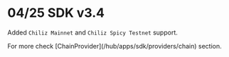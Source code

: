 
# 04/25 SDK v3.4

Added `Chiliz Mainnet` and `Chiliz Spicy Testnet` support.

<Callout type="info">
  For more check [ChainProvider](/hub/apps/sdk/providers/chain) section.
</Callout>
